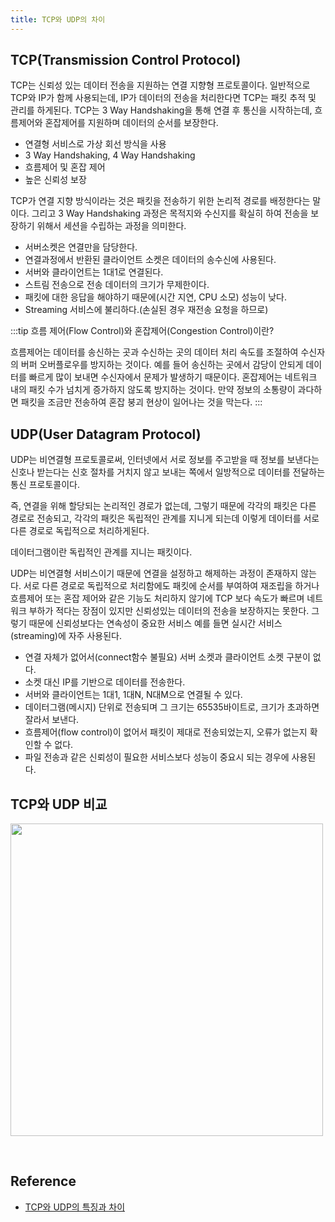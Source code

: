 ```yaml
---
title: TCP와 UDP의 차이
---
```



## TCP(Transmission Control Protocol)

TCP는 신뢰성 있는 데이터 전송을 지원하는 연결 지향형 프로토콜이다.
일반적으로 TCP와 IP가 함께 사용되는데, IP가 데이터의 전송을 처리한다면
TCP는 패킷 추적 및 관리를 하게된다. TCP는 3 Way Handshaking을 통해 연결 후
통신을 시작하는데, 흐름제어와 혼잡제어를 지원하며 데이터의 순서를 보장한다.

- 연결형 서비스로 가상 회선 방식을 사용
- 3 Way Handshaking, 4 Way Handshaking
- 흐름제어 및 혼잡 제어
- 높은 신뢰성 보장

TCP가 연결 지향 방식이라는 것은 패킷을 전송하기 위한 논리적 경로를 배정한다는 말이다.
그리고 3 Way Handshaking 과정은 목적지와 수신지를 확실히 하여 전송을 보장하기 위해서
세션을 수립하는 과정을 의미한다.

- 서버소켓은 연결만을 담당한다.
- 연결과정에서 반환된 클라이언트 소켓은 데이터의 송수신에 사용된다.
- 서버와 클라이언트는 1대1로 연결된다.
- 스트림 전송으로 전송 데이터의 크기가 무제한이다.
- 패킷에 대한 응답을 해야하기 때문에(시간 지연, CPU 소모) 성능이 낮다.
- Streaming 서비스에 불리하다.(손실된 경우 재전송 요청을 하므로)

:::tip
흐름 제어(Flow Control)와 혼잡제어(Congestion Control)이란?

흐름제어는 데이터를 송신하는 곳과 수신하는 곳의 데이터 처리 속도를 조절하여 수신자의 
버퍼 오버플로우를 방지하는 것이다. 예를 들어 송신하는 곳에서 감당이 안되게 데이터를
빠르게 많이 보내면 수신자에서 문제가 발생하기 때문이다.
혼잡제어는 네트워크 내의 패킷 수가 넘치게 증가하지 않도록 방지하는 것이다. 
만약 정보의 소통량이 과다하면 패킷을 조금만 전송하여 혼잡 붕괴 현상이 일어나는 것을 막는다.
:::


## UDP(User Datagram Protocol)

UDP는 비연결형 프로토콜로써, 인터넷에서 서로 정보를 주고받을 때 정보를
보낸다는 신호나 받는다는 신호 절차를 거치지 않고 보내는 쪽에서 일방적으로
데이터를 전달하는 통신 프로토콜이다.

즉, 연결을 위해 할당되는 논리적인 경로가 없는데, 그렇기 때문에
각각의 패킷은 다른 경로로 전송되고, 각각의 패킷은 독립적인 관계를 지니게
되는데 이렇게 데이터를 서로 다른 경로로 독립적으로 처리하게된다.

데이터그램이란 독립적인 관계를 지니는 패킷이다.

UDP는 비연결형 서비스이기 때문에 연결을 설정하고 해제하는 과정이 존재하지 않는다.
서로 다른 경로로 독립적으로 처리함에도 패킷에 순서를 부여하여 재조립을 하거나
흐름제어 또는 혼잡 제어와 같은 기능도 처리하지 않기에 TCP 보다 속도가 빠르며 네트워크
부하가 적다는 장점이 있지만 신뢰성있는 데이터의 전송을 보장하지는 못한다.
그렇기 때문에 신뢰성보다는 연속성이 중요한 서비스 예를 들면 실시간 서비스(streaming)에 자주 사용된다.

- 연결 자체가 없어서(connect함수 불필요) 서버 소켓과 클라이언트 소켓 구분이 없다.
- 소켓 대신 IP를 기반으로 데이터를 전송한다.
- 서버와 클라이언트는 1대1, 1대N, N대M으로 연결될 수 있다.
- 데이터그램(메시지) 단위로 전송되며 그 크기는 65535바이트로, 크기가 초과하면 잘라서 보낸다.
- 흐름제어(flow control)이 없어서 패킷이 제대로 전송되었는지, 오류가 없는지 확인할 수 없다.
- 파일 전송과 같은 신뢰성이 필요한 서비스보다 성능이 중요시 되는 경우에 사용된다.


## TCP와 UDP 비교

<Image
  src="https://user-images.githubusercontent.com/63354527/229673368-ff1005de-2acd-455c-8959-1db5082fe166.png"
  width="500px"
/>

<br />

## Reference

- [TCP와 UDP의 특징과 차이](https://mangkyu.tistory.com/15)
